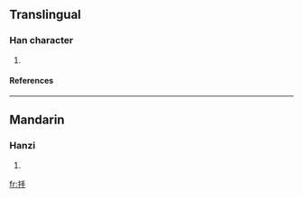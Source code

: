 ==Translingual==
===Han character===
{{Han char|rn=64|rad=手|as=04|sn=7|four=|canj=手手 (QQ)}}
# {{defn|Han|sort=手04}}
====References====
{{Han ref|kx=0422.070|dkj=11892|dj=0770.020|hdz=31837.070|uh=6299|ud=25241}}
----
==Mandarin==
===Hanzi===
{{cmn-hanzi|pin=[[fū]] (fu1), [[pōu]] (pou1), [[póu]] (pou2)|wg=fu<sup>1</sup>, p'ou<sup>1</sup>, p'ou<sup>2</sup>}}
# {{defn|Mandarin}}

[[fr:抙]]
